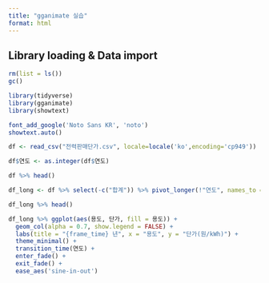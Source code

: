 ```yaml
---
title: "gganimate 실습"
format: html
---
```


## Library loading & Data import

```r
rm(list = ls())
gc()

```


```r
library(tidyverse)
library(gganimate)
library(showtext)

```

```r
font_add_google('Noto Sans KR', 'noto')
showtext.auto()
```


```r
df <- read_csv("전력판매단가.csv", locale=locale('ko',encoding='cp949'))

```

```r
df$연도 <- as.integer(df$연도)
```


```r
df %>% head()
```


```r
df_long <- df %>% select(-c("합계")) %>% pivot_longer(!"연도", names_to = "용도", values_to = "단가")

```

```r
df_long %>% head()

```


```r
df_long %>% ggplot(aes(용도, 단가, fill = 용도)) + 
  geom_col(alpha = 0.7, show.legend = FALSE) +
  labs(title = "{frame_time} 년", x = "용도", y = "단가(원/kWh)") +
  theme_minimal() +
  transition_time(연도) +
  enter_fade() + 
  exit_fade() +
  ease_aes('sine-in-out')
```




























